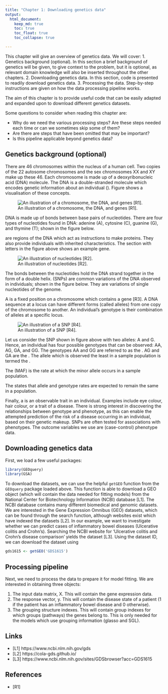 ```yaml
---
title: "Chapter 1: Downloading genetics data"
output:
  html_document:
    keep_md: true
    toc: true
    toc_float: true
    toc_collapse: true

---
```


This chapter will give an overview of genetics data. We will cover:
1. Genetics background (optional). In this section a brief background of genetics will be given, to give context to the problem, but it is optional, as relevant domain knowledge will also be inserted throughout the other chapters.
2. Downloading genetics data. In this section, code is presented to readily download genetics data.
3. Processing the data. Step-by-step instructions are given on how the data processing pipeline works. 

The aim of this chapter is to provide useful code that can be easily adapted and expanded upon to download different genetics datasets.

Some questions to consider when reading this chapter are:

- Why do we need the various processing steps? Are these steps needed each time or can we sometimes skip some of them?
- Are there are steps that have been omitted that may be important?
- Is this pipeline applicable beyond genetics data?

## Genetics background (optional)
There are 46 chromosomes within the nucleus of a human cell. Two copies of the 22 autosome chromosomes and the sex chromosomes XX and XY make up these 46. Each chromosome is made up of a deoxyribonucleic acid (DNA) molecule. The DNA is a double-stranded molecule which encodes genetic information about an individual (\cite{geneticsnotes}). Figure \ref{fig:genes_diagram} shows a visualisation of these concepts.

![An illustration of a chromosome, the DNA, and genes [R1].](images/genes_diagram.png)
	
DNA is made up of bonds between base pairs of nucleotides. There are four types of nucleotides found in DNA: adenine (A), cytosine (C), guanine (G), and thymine (T); shown in the figure below.

\textit{Genes} are regions of the DNA which act as instructions to make proteins. They also provide individuals with inherited characteristics. The section with letters in the figure above shows an example gene.

![An illustration of nucleotides [R2].](images/nucleotides.jpg)
	
The bonds between the nucleotides hold the DNA strand together in the form of a double helix. \textit{Single-nucleotide polymorphisms} (SNPs) are common variations of the DNA observed in individuals; shown in the figure below. They are variations of single nucleotides of the genome. 
	
A \textit{locus} is a fixed position on a chromosome which contains a gene [R3]. A DNA sequence at a locus can have different forms (called alleles) from one copy of the chromosome to another. An individual's genotype is their combination of alleles at a specific locus. 
	
![An illustration of a SNP [R4].](images/snp.png)

Let us consider the SNP shown in figure above with two alleles: A and G. Hence, an individual has four possible genotypes that can be observed: AA, AG, GA, and GG. The genotypes AA and GG are referred to as the \textit{homozygous genotypes}. AG and GA are the \textit{heterozygous genotypes}. The allele which is observed the least in a sample population is termed the \textit{minor allele}. 
	
The \textit{minor allele frequency} (MAF) is the rate at which the minor allele occurs in a sample population.
	
The \textit{Hardy-Weinberg equilibrium} states that allele and genotype rates are expected to remain the same in a population.
	
Finally, a \textit{phenotype} is an observable trait in an individual. Examples include eye colour, hair colour, or a trait of a disease. There is strong interest in discovering the relationships between genotype and phenotype, as this can enable the attempted prediction of the risk of a disease occurring in an individual, based on their genetic makeup. SNPs are often tested for associations with phenotypes. The outcome variables we use are (case-control) phenotype data.
	
## Downloading genetics data
First, we load a few useful packages:
```r
library(GEOquery)
library(GSA)
```
To download the datasets, we can use the helpful `getGEO` function from the `GEOquery` package loaded above. This function is able to download a GEO object (which will contain the data needed for fitting models) from the National Center for Biotechnology Information (NCBI) database [L1]. 
The NCBI database contains many different biomedical and genomic datasets. We are interested in the Gene Expression Omnibus (GEO) datasets, which can be found through the search function, although websites exist which have indexed the datasets [L2]. 
In our example, we want to investigate whether we can predict cases of inflammatory bowel diseases (Ulcerative colitis and Crohn's). Searching the NCBI website for 'Ulcerative colitis and Crohn's disease comparison' yields the dataset [L3]. Using the dataset ID, we can download the dataset using
```r
gds1615 <- getGEO('GDS1615')
```

## Processing pipeline
Next, we need to process the data to prepare it for model fitting. We are interested in obtaining three objects:

1. The input data matrix, X. This will contain the gene expression data.
2. The response vector, y. This will contain the disease state of a patient (1 if the patient has an inflammatory bowel disease and 0 otherwise).
3. The grouping structure indexes. This will contain group indexes for which groups (pathways) the genes belong to. This is only needed for the models which use grouping information (glasso and SGL).

## Links
- [L1] https://www.ncbi.nlm.nih.gov/gds
- [L2] https://cola-gds.github.io/
- [L3] https://www.ncbi.nlm.nih.gov/sites/GDSbrowser?acc=GDS1615

## References
- [R1]